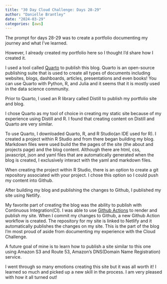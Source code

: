 ```yaml
---
title: "30 Day Cloud Challenge: Days 28-29"
author: "Danielle Brantley"
date: "2024-03-29"
categories: [aws]
---
```


The prompt for days 28-29 was to create a portfolio documenting my journey and what I've learned. 

However, I already created my portfolio here so I thought I'd share how I created it. 

I used a tool called [Quarto](https://quarto.org/){target="_blank"} to publish this blog. Quarto is an open-source publishing suite that is used to create all types of documents including websites, blogs, dashboards, articles, presentations and even books! You can use Quarto with Python, R, and Julia and it seems that it is mostly used in the data science community. 

Prior to Quarto, I used an R library called Distill to publish my portfolio site and blog.

I chose Quarto as my tool of choice in creating my static site because of my experience using Distill and R. I found that creating content on Distill and Quarto are very similar. 

To use Quarto, I downloaded Quarto, R, and R Studio(an IDE used for R). I created a project within R Studio and from there began building my blog. Markdown files were used build the the pages of the site (the about and projects page) and the blog content. Although there are html, css, javascript, json and yaml files that are automatically generated when the blog is created, I exclusively interact with the yaml and markdown files. 

When creating the project within R Studio, there is an option to create a git repository associated with your project. I chose this option so I could push my content into Github.

After building my blog and publishing the changes to Github, I published my site using Netlify.

My favorite part of creating the blog was the ability to publish with Continuous Integration(CI). I was able to use [Github Actions](https://quarto.org/docs/publishing/netlify.html#github-action){target="_blank"} to render and publish my site. When I commit my changes to Github, a new Github Action workflow is created. The repository for my site is linked to Netlify and it automatically publishes the changes on my site. This is the part of the blog I'm most proud of aside from documenting my experience with the Cloud Challenge.

A future goal of mine is to learn how to publish a site similar to this one using Amazon S3 and Route 53, Amazon's DNS(Domain Name Registration) service.


I went through so many emotions creating this site but it was all worth it! I learned so much and picked up a new skill in the process. I am very pleased with how it all turned out!

 





